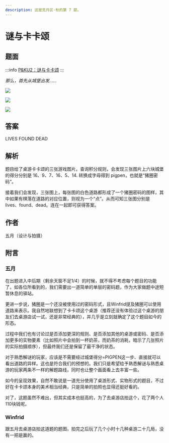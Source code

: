 ```yaml
---
description: 这是觅月区·秋的第 7 题。
---
```


# 谜与卡卡颂

## 题面

:::info
[P\&KU2：谜与卡卡颂](https://pnku2.pkupuzzle.art/#/game/miyue/autumn_07)
:::

_那么，首先从城堡出发……_

![](./14-mi-yu-ka-ka-song.assets/image_1.webp)

![](./14-mi-yu-ka-ka-song.assets/image_2.webp)

![](./14-mi-yu-ka-ka-song.assets/image_3.webp)

## 答案

LIVES FOUND DEAD

## 解析

题目给了桌游卡卡颂的三张游戏图片。查询积分规则，会发现三张图片上六块城堡的得分分别是 16、9、7、16、5、14. 转换成字母得到 pigpen，也就是“猪圈密码”。

接着我们会发现，三张图上，每张图的白色道路都形成了一个猪圈密码的图样，其中如果有棋落在道路的对应位置，则视为一个“点”。从而可知三张图分别是 lives、found、dead。连在一起即可获得答案。

## 作者

五月（设计与拍摄）

## 附言

### 五月

在出题进入中后期（剩余天窗不足1/4）的时候，就不得不考虑每个题目的功能了。如各位所看到的，我们需要出一道简单的单层的密码题，作为大家做题中途短暂休息的驿站。

更进一步说，猪圈是一个还没被使用过的密码形式，且Winfrid提及猪圈可以使用道路来表示。我自然地联想到了卡卡颂这个桌游（推荐还没有体验过这个桌游的朋友们去桌游店试一试，还是非常经典的），并几乎是立刻就确定了这个题目如今的形态。

过程中我们也有讨论过是否添加更深的规则、是否添加其他的桌游或密码、是否添加更多的实物要素（比如照片中会拍到一杯奶茶，而奶茶的消耗，暗示了几张照片的实际拍摄顺序），但最终我们还是保留了最干净的状态。

对于熟悉解谜的玩家，应该是不需要经过城堡得分=PIGPEN这一步、直接就可以看出道路的异样。这也是符合我们的预想的。我们只是希望给予熟悉解谜与熟悉桌游的玩家两条不一样的解题路线，同时也让整个画面看上去丰富一些。

如今的呈现效果，自然不敢说是一道充分使用了桌游形式、实物形式的题目，不过好在卡卡颂本身的美术相当经典，只是简单的拍照也显得还挺好看的。

对了，这题虽然不难出，但其实成本也挺高的，为了去桌游店拍这个，花了两个人110块钱呢。

### Winfrid

跟五月去桌游店拍这道题的题图，拍完之后玩了几个小时十几种桌游二十几局，没有一把是赢的。
